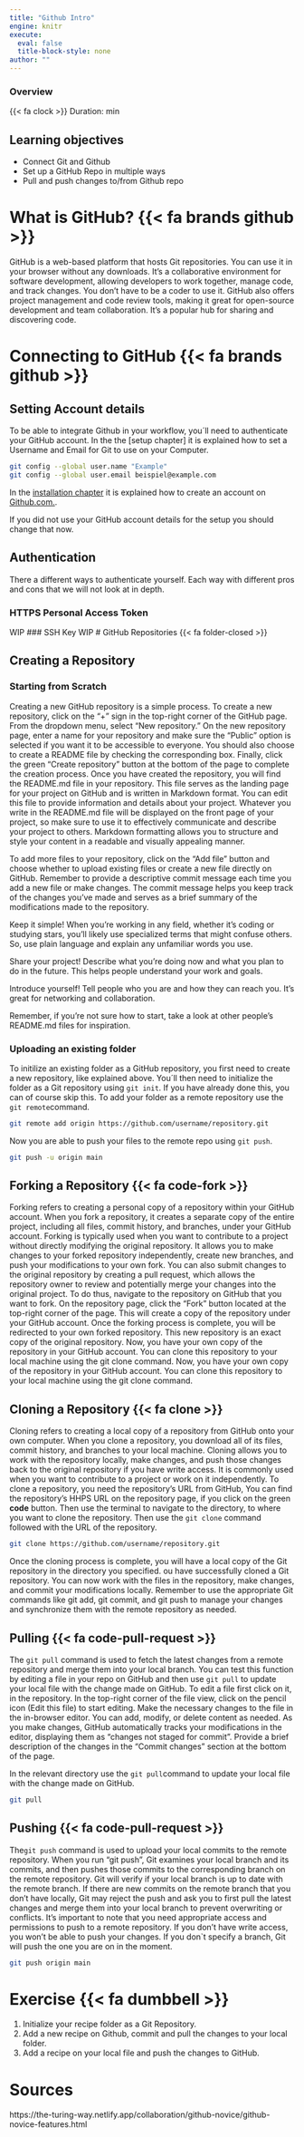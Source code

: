 ```yaml
---
title: "Github Intro"
engine: knitr
execute:
  eval: false
  title-block-style: none
author: ""
---
```

::: callout-note
### Overview

{{< fa clock >}} Duration:  min
:::

## Learning objectives

-   Connect Git and Github
-   Set up a GitHub Repo in multiple ways
-   Pull and push changes to/from Github repo

# What is GitHub? {{< fa brands github >}}

GitHub is a web-based platform that hosts Git repositories.
You can use it in your browser without any downloads.
It's a collaborative environment for software development, allowing developers to work together, manage code, and track changes.
You don't have to be a coder to use it.
GitHub also offers project management and code review tools, making it great for open-source development and team collaboration.
It's a popular hub for sharing and discovering code.



# Connecting to GitHub {{< fa brands github >}}

## Setting Account details

To be able to integrate Github in your workflow, you´ll need to authenticate your GitHub account. In the the [setup chapter] it is explained how to set a Username and Email for Git to use on your Computer.

```bash

git config --global user.name "Example"
git config --global user.email beispiel@example.com

```

In the [installation chapter](installation.qmd) it is explained how to create an account on [Github.com.](Github.com).

If you did not use your GitHub account details for the setup you should change that now.

## Authentication

There a different ways to authenticate yourself. Each way with different pros and cons that we will not look at in depth.

### HTTPS Personal Access Token
WIP
### SSH Key
WIP
# GitHub Repositories {{< fa folder-closed >}}

## Creating a Repository

### Starting from Scratch

Creating a new GitHub repository is a simple process. To create a new repository, click on the "+" sign in the top-right corner of the GitHub page. From the dropdown menu, select "New repository." On the new repository page, enter a name for your repository and make sure the "Public" option is selected if you want it to be accessible to everyone. You should also choose to create a README file by checking the corresponding box. Finally, click the green "Create repository" button at the bottom of the page to complete the creation process. Once you have created the repository, you will find the README.md file in your repository. This file serves as the landing page for your project on GitHub and is written in Markdown format. You can edit this file to provide information and details about your project. Whatever you write in the README.md file will be displayed on the front page of your project, so make sure to use it to effectively communicate and describe your project to others. Markdown formatting allows you to structure and style your content in a readable and visually appealing manner.

To add more files to your repository, click on the "Add file" button and choose whether to upload existing files or create a new file directly on GitHub. Remember to provide a descriptive commit message each time you add a new file or make changes. The commit message helps you keep track of the changes you've made and serves as a brief summary of the modifications made to the repository.

::: {.callout-tip title="writing a README file" collapse="true"}
Keep it simple! When you're working in any field, whether it's coding or studying stars, you'll likely use specialized terms that might confuse others. So, use plain language and explain any unfamiliar words you use.

Share your project! Describe what you're doing now and what you plan to do in the future. This helps people understand your work and goals.

Introduce yourself! Tell people who you are and how they can reach you. It's great for networking and collaboration.

Remember, if you're not sure how to start, take a look at other people's README.md files for inspiration.
:::

### Uploading an existing folder

To initilize an existing folder as a GitHub repository, you first need to create a new repository, like explained above. You´ll then need to initialize the folder as a Git repository using `git init`. If you have already done this, you can of course skip this. To add your folder as a remote repository use the `git remote`command.

```bash
git remote add origin https://github.com/username/repository.git
```

Now you are able to push your files to the remote repo using `git push`.

```bash
git push -u origin main
```

## Forking a Repository  {{< fa code-fork >}}

Forking refers to creating a personal copy of a repository within your GitHub account. When you fork a repository, it creates a separate copy of the entire project, including all files, commit history, and branches, under your GitHub account. Forking is typically used when you want to contribute to a project without directly modifying the original repository. It allows you to make changes to your forked repository independently, create new branches, and push your modifications to your own fork. You can also submit changes to the original repository by creating a pull request, which allows the repository owner to review and potentially merge your changes into the original project. To do thus, navigate to the repository on GitHub that you want to fork. On the repository page, click the "Fork" button located at the top-right corner of the page. This will create a copy of the repository under your GitHub account. Once the forking process is complete, you will be redirected to your own forked repository. This new repository is an exact copy of the original repository. Now, you have your own copy of the repository in your GitHub account. You can clone this repository to your local machine using the git clone command. Now, you have your own copy of the repository in your GitHub account. You can clone this repository to your local machine using the git clone command.

## Cloning a Repository {{< fa clone >}}

Cloning refers to creating a local copy of a repository from GitHub onto your own computer. When you clone a repository, you download all of its files, commit history, and branches to your local machine. Cloning allows you to work with the repository locally, make changes, and push those changes back to the original repository if you have write access. It is commonly used when you want to contribute to a project or work on it independently. To clone a repository, you need the repository's URL from GitHub, You can find the repository's HHPS URL on the repository page, if you click on the green **code** button. Then use the terminal to navigate to the directory, to where you want to clone the repository. Then use the `git clone` command followed with the URL of the repository.

```bash
git clone https://github.com/username/repository.git
```

Once the cloning process is complete, you will have a local copy of the Git repository in the directory you specified. ou have successfully cloned a Git repository. You can now work with the files in the repository, make changes, and commit your modifications locally. Remember to use the appropriate Git commands like git add, git commit, and git push to manage your changes and synchronize them with the remote repository as needed.

## Pulling {{< fa code-pull-request >}}

The `git pull` command is used to fetch the latest changes from a remote repository and merge them into your local branch. You can test this function by editing a file in your repo on GitHub and then use `git pull` to update your local file with the change made on GitHub. To edit a file first click on it, in the repository. In the top-right corner of the file view, click on the pencil icon (Edit this file) to start editing. Make the necessary changes to the file in the in-browser editor. You can add, modify, or delete content as needed. As you make changes, GitHub automatically tracks your modifications in the editor, displaying them as "changes not staged for commit". Provide a brief description of the changes in the "Commit changes" section at the bottom of the page.

In the relevant directory use the `git pull`command to update your local file with the change made on GitHub.

```bash
git pull
```

## Pushing {{< fa code-pull-request >}}

The`git push` command is used to upload your local commits to the remote repository. When you run "git push", Git examines your local branch and its commits, and then pushes those commits to the corresponding branch on the remote repository. Git will verify if your local branch is up to date with the remote branch. If there are new commits on the remote branch that you don't have locally, Git may reject the push and ask you to first pull the latest changes and merge them into your local branch to prevent overwriting or conflicts. It's important to note that you need appropriate access and permissions to push to a remote repository. If you don't have write access, you won't be able to push your changes. If you don\`t specify a branch, Git will push the one you are on in the moment.

```bash
git push origin main
```

# Exercise {{< fa dumbbell >}}

1.  Initialize your recipe folder as a Git Repository.
2.  Add a new recipe on Github, commit and pull the changes to your local folder.
3.  Add a recipe on your local file and push the changes to GitHub.

# Sources

https://the-turing-way.netlify.app/collaboration/github-novice/github-novice-features.html
